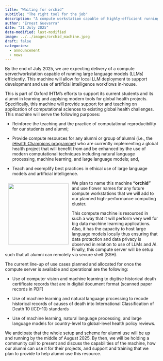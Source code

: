 ```yaml
---
title: "Waiting for orchid"
subtitle: "The right tool for the job"
description: "A compute workstation capable of highly-efficient running of large language models for artificial intelligence workflows and development is on its way."
author: "Ernest Guevarra"
date: "21 July 2025"
date-modified: last-modified
image: ../../images/orchid_machine.jpeg
draft: false
categories:
  - announcement
  - news
---
```


<!---
::: {.column-margin}

**Cite:**
Ariana, P. (2024, October 16). It takes a village…. Oxford iHealth. [https://doi.org/10.59350/x8apg-7kb31](https://doi.org/10.59350/x8apg-7kb31)

:::
--->

By the end of July 2025, we are expecting delivery of a compute server/workstation capable of running large language models (LLMs) efficiently. This machine will allow for local LLM deployment to support development and use of artificial intelligence workflows in-house. 

This is part of Oxford IHTM’s efforts to support its current students and its alumni in learning and applying modern tools for global health projects. Specifically, this machine will provide support for and teaching on application of computational sciences to existing global health challenges. This machine will serve the following purposes: 

* Reinforce the teaching and the practice of computational reproducibility for our students and alumni; 

* Provide compute resources for any alumni or group of alumni (i.e., the [iHealth Champions programme](https://oxford-ihtm.io/champions)) who are currently implementing a global health project that will benefit from and be enhanced by the use of modern computational techniques including natural language processing, machine learning, and large language models; and, 

* Teach and exemplify best practices in ethical use of large language models 
and artificial intelligence. 

::: {.img-float}

![](../../images/orchid_machine.jpeg){style="float: left; margin: 10px; width: 200px"}

:::

We plan to name this machine **"orchid"** and use flower names for any future compute workstations that we will add to our planned high-performance computing cluster.

This compute machine is resourced in such a way that it will perform very well for big data machine learning applications. Also, it has the capacity to host large language models locally thus ensuring that data protection and data privacy is observed in relation to use of LLMs and AI. Finally, this compute server will be setup such that all alumni can remotely via secure shell (SSH). 

The current line-up of use cases planned and allocated for once the compute server is available and operational are the following: 

* Use of computer vision and machine learning to digitise historical death certificate records that are in digital document format (scanned paper records in PDF)

* Use of machine learning and natural language processing to recode historical records of causes of death into International Classification of Death 10 (ICD-10) standards

* Use of machine learning, natural language processing, and large language models for country-level to global-level health policy reviews. 

We anticipate that the whole setup and scheme for alumni use will be up and running by the middle of August 2025. By then, we will be holding a community call to present and discuss the capabilities of the machine, how our alumni can use it for their projects, and support and training that we plan to provide to help alumni use this resource.

